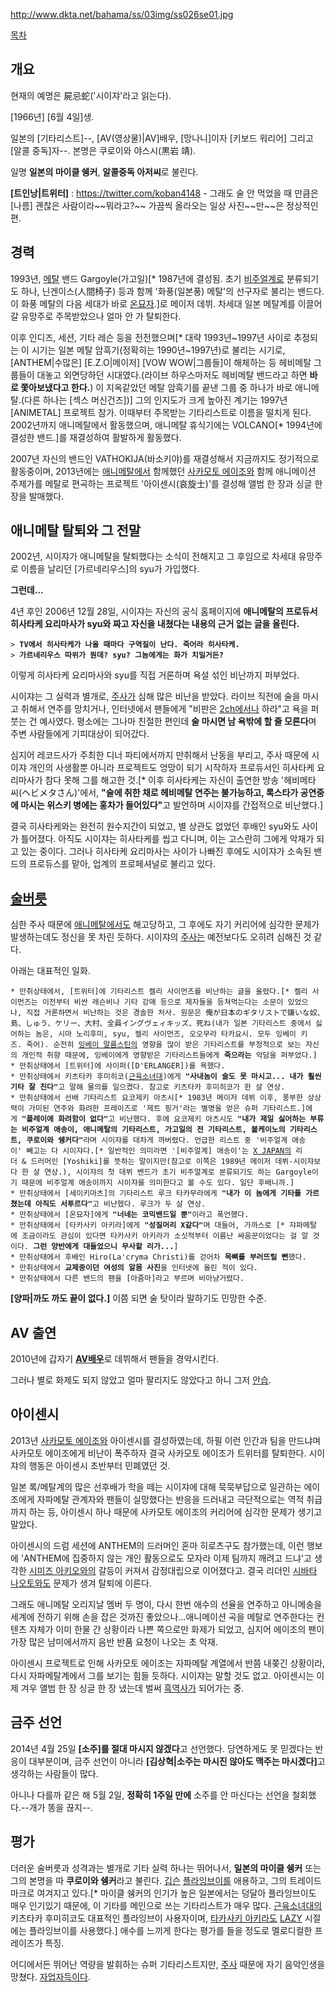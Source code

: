 http://www.dkta.net/bahama/ss/03img/ss026se01.jpg

[[목차]]
== 개요 ==
현재의 예명은 屍忌蛇('시이쟈'라고 읽는다).

[1966년] [6월 4일]생.

일본의 [기타리스트]--, [AV(영상물)|AV]배우, [망나니]이자 [키보드 워리어] 그리고 [알콜 중독]자--. 본명은 쿠로이와 야스시(黒岩 靖).

일명 '''일본의 마이클 쉥커''', '''알콜중독 아저씨'''로 불린다. 

'''[트인낭|트위터]''' : https://twitter.com/koban4148 - 그래도 술 안 먹었을 때 만큼은 [나름] 괜찮은 사람이라~~뭐라고?~~ 가끔씩 올라오는 일상 사진~~만~~은 정상적인 편.


== 경력 ==
1993년, [[메탈]] 밴드 Gargoyle(가고일)[* 1987년에 결성됨. 초기 [[비주얼계]]로 분류되기도 하나, 닌겐이스(人間椅子) 등과 함께 '화풍(일본풍) 메탈'의 선구자로 불리는 밴드다. 이 화풍 메탈의 다음 세대가 바로 [[온묘자]].]로 메이저 데뷔. 차세대 일본 메탈계를 이끌어갈 유망주로 주목받았으나 얼마 안 가 탈퇴한다.

이후 인디즈, 세션, 기타 레슨 등을 전전했으며[* 대략 1993년~1997년 사이로 추정되는 이 시기는 일본 메탈 암흑기(정확히는 1990년~1997년)로 불리는 시기로, [ANTHEM|수많은] [E.Z.O|메이저] [VOW WOW|그룹들]이 해체하는 등 헤비메탈 그룹들이 대놓고 외면당하던 시대였다.(라이브 하우스마저도 헤비메탈 밴드라고 하면 '''바로 쫓아보냈다고 한다.''') 이 지옥같았던 메탈 암흑기를 끝낸 그룹 중 하나가 바로 애니메탈.(다른 하나는 [섹스 머신건즈])] 그의 인지도가 크게 높아진 계기는 1997년 [ANIMETAL] 프로젝트 참가. 이때부터 주목받는 기타리스트로 이름을 떨치게 된다. 2002년까지 애니메탈에서 활동했으며, 애니메탈 휴식기에는 VOLCANO[* 1994년에 결성한 밴드.]를 재결성하여 활발하게 활동했다.

2007년 자신의 밴드인 VATHOKIJA(바소키야)를 재결성해서 지금까지도 정기적으로 활동중이며, 2013년에는 [[애니메탈]]에서 함께했던 [[사카모토 에이조]]와 함께 애니메이션 주제가를 메탈로 편곡하는 프로젝트 '아이센시(哀旋士)'를 결성해 앨범 한 장과 싱글 한 장을 발매했다.

== 애니메탈 탈퇴와 그 전말 ==
2002년, 시이쟈가 애니메탈을 탈퇴했다는 소식이 전해지고 그 후임으로 차세대 유망주로 이름을 날리던 [가르네리우스]의 syu가 가입했다.

'''그런데…'''

4년 후인 2006년 12월 28일, 시이쟈는 자신의 공식 홈페이지에 '''애니메탈의 프로듀서 히사타케 요리마사가 syu와 짜고 자신을 내쳤다는 내용의 근거 없는 글을 올린다.'''

 > '''TV에서 히사타케가 나올 때마다 구역질이 난다. 죽어라 히사타케.''' 
 > '''가르네리우스 따위가 뭔데? syu? 그놈에게는 화가 치밀거든?'''

이렇게 히사타케 요리마사와 syu를 직접 거론하며 욕설 섞인 비난까지 퍼부었다.

시이쟈는 그 실력과 별개로, [[주사]]가 심해 많은 비난을 받았다. 라이브 직전에 술을 마시고 취해서 연주를 망치거나, 인터넷에서 팬들에게 "비판은 [[2ch]]에서나 하라"고 욕을 퍼붓는 건 예사였다. 평소에는 그나마 친절한 편인데 '''술 마시면 남 욕밖에 할 줄 모른다'''며 주변 사람들에게 기피대상이 되어갔다.

심지어 레코드사가 주최한 디너 파티에서까지 만취해서 난동을 부리고, 주사 때문에 시이쟈 개인의 사생활뿐 아니라 프로젝트도 엉망이 되기 시작하자 프로듀서인 히사타케 요리마사가 참다 못해 그를 해고한 것.[* 이후 히사타케는 자신이 출연한 방송 '헤비메타 씨(ヘビメタさん)'에서, '''"술에 취한 채로 헤비메탈 연주는 불가능하고, 록스타가 공연중에 마시는 위스키 병에는 홍차가 들어있다"'''고 발언하며 시이쟈를 간접적으로 비난했다.]

결국 히사타케와는 완전히 원수지간이 되었고, 별 상관도 없었던 후배인 syu와도 사이가 틀어졌다. 아직도 시이쟈는 히사타케를 씹고 다니며, 이는 고스란히 그에게 악재가 되고 있는 중이다. 
그러나 히사타케 요리마사는 사이가 나빠진 후에도 시이쟈가 소속된 밴드의 프로듀스를 맡아, 업계의 프로페셔널로 불리고 있다.

== [[술버릇]] ==
심한 주사 때문에 [[애니메탈]]에서도 해고당하고, 그 후에도 자기 커리어에 심각한 문제가 발생하는데도 정신을 못 차린 듯하다. 
시이쟈의 [[주사]]는 예전보다도 오히려 심해진 것 같다.

아래는 대표적인 일화.
 
 * 만취상태에서, [트위터]에 기타리스트 켈리 사이먼즈를 비난하는 글을 올렸다.[* 켈리 사이먼즈는 이전부터 비싼 레슨비나 기타 강매 등으로 제자들을 등쳐먹는다는 소문이 있었으나, 직접 거론하면서 비난하는 것은 경솔한 처사. 원문은 俺が日本のギタリストで嫌いな奴、島、しゅう、ケリー、大村、全員イングヴェィキッズ、死ね(내가 일본 기타리스트 중에서 싫어하는 놈은, 시마 노리후미, syu, 켈리 사이먼즈, 오오무라 타카요시. 모두 잉베이 키즈. 죽어). 순전히 [[잉베이 말름스틴]]의 영향을 많이 받은 기타리스트를 부정적으로 보는 자신의 개인적 취향 때문에, 잉베이에게 영향받은 기타리스트들에게 '''죽으라는''' 악담을 퍼부었다.] 
 * 만취상태에서 [트위터]에 사이퍼([D'ERLANGER])를 욕했다.
 * 만취상태에서 키츠타카 후미히코([[근육소녀대]])에게 '''"사내놈이 술도 못 마시고... 내가 훨씬 기타 잘 친다"'''고 말해 물의를 일으켰다. 참고로 키츠타카 후미히코가 한 살 연상.
 * 만취상태에서 선배 기타리스트 요코제키 아츠시[* 1983년 메이저 데뷔 이후, 풍부한 상상력이 가미된 연주와 화려한 프레이즈로 '제트 핑거'라는 별명을 얻은 슈퍼 기타리스트.]에게 '''"플레이에 화려함이 없다"'''고 비난했다. 후에 요코제키 아츠시도 '''"내가 제일 싫어하는 부류는 비주얼계 애송이, 애니메탈의 기타리스트, 가고일의 전 기타리스트, 볼케이노의 기타리스트, 쿠로이와 쉥커다"'''라며 시이쟈를 대차게 까버렸다. 언급한 리스트 중 '비주얼계 애송이' 빼고는 다 시이쟈다.[* 일반적인 의미라면 '[비주얼계] 애송이'는 [[X JAPAN]]의 리더 & 드러머인 [Yoshiki]를 뜻하는 말이지만(참고로 이쪽은 1989년 메이저 데뷔-시이쟈보다 한 살 연상.), 시이쟈의 첫 데뷔 밴드가 초기 비주얼계로 분류되기도 하는 Gargoyle이기 때문에 비주얼계 애송이까지 시이쟈를 의미한다고 볼 수도 있다. 일단 후배니까.]
 * 만취상태에서 [세이키마츠]의 기타리스트 루크 타카무라에게 '''"내가 이 놈에게 기타를 가르쳤는데 아직도 서투르다"'''고 비난헸다. 루크가 두 살 연상.
 * 만취상태에서 [온묘자]에게 '''"너네는 코믹밴드일 뿐"'''이라고 폭언했다.
 * 만취상태에서 [타카사키 아키라]에게 '''"성질머리 X같다"'''며 대들어, 가까스로 '''{{{#red 안 죽을 만큼 흠씬 얻어맞았다.}}}'''[* 쟈파메탈에 조금이라도 관심이 있다면 타카사키 아키라가 소싯적부터 이름난 싸움꾼이었다는 걸 알 것이다. '''그런 양반에게 대들었으니 무사할 리가...''']
 * 만취상태에서 후배인 Hiro(La'cryma Christi)를 걷어차 '''목뼈를 부러뜨릴 뻔'''했다.
 * 만취상태에서 '''교제중이던 여성의 알몸 사진'''을 인터넷에 올린 적이 있다.
 * 만취상태에서 다른 밴드의 팬을 [아줌마]라고 부르며 비아냥거렸다.

'''[양파|까도 까도 끝이 없다.]''' 이쯤 되면 술 탓이라 말하기도 민망한 수준.

== AV 출연 ==
2010년에 갑자기 '''[[AV]]배우'''로 데뷔해서 팬들을 경악시킨다.

그러나 별로 화제도 되지 않았고 얼마 팔리지도 않았다고 하니 그저 [[안습]].

== 아이센시 ==
2013년 [[사카모토 에이조]]와 아이센시를 결성하였는데, 하필 이런 인간과 팀을 만드냐며 사카모토 에이조에게 비난이 폭주하자 결국 사카모토 에이조가 트위터를 탈퇴한다. 시이쟈의 행동은 아이센시 초반부터 민폐였던 것. 

일본 록/메탈계의 많은 선후배가 학을 떼는 시이쟈에 대해 묵묵부답으로 일관하는 에이조에게 자파메탈 관계자와 팬들이 실망했다는 반응을 드러내고 극단적으로는 역적 취급까지 하는 등, 아이센시 하나 때문에 사카모토 에이조의 커리어에 심각한 문제가 생기고 말았다.

아이센시의 드럼 세션에 ANTHEM의 드러머인 혼마 히로츠구도 참가했는데, 이런 행보에 'ANTHEM에 집중하지 않는 개인 활동으로도 모자라 이제 팀까지 깨려고 드냐'고 생각한 [[시미즈 아키오]]와의 갈등이 커져서 감정대립으로 이어졌다고. 결국 리더인 [[시바타 나오토]]와도 문제가 생겨 탈퇴에 이른다.

그래도 애니메탈 오리지날 멤버 두 명이, 다시 한번 애수의 선율을 연주하고 아니메송을 세계에 전하기 위해 손을 잡은 것까진 좋았으나…애니메이션 곡을 메탈로 연주한다는 컨텐츠 자체가 이미 한물 간 상황이라 나쁜 쪽으로만 화제가 되었고, 심지어 에이조의 팬이 가장 많은 남미에서까지 음반 반품 요청이 나오는 초 악재.

아이센시 프로젝트로 인해 사카모토 에이조는 자파메탈 계열에서 반쯤 내쫒긴 상황이라, 다시 자파메탈계에서 그를 보기는 힘들 듯하다. 시이쟈는 말할 것도 없고. 아이센시는 이제 겨우 앨범 한 장 싱글 한 장 냈는데 벌써 [[흑역사]]가 되어가는 중. 

== 금주 선언 ==
2014년 4월 25일 '''[소주]를 절대 마시지 않겠다'''고 선언했다. 당연하게도 못 믿겠다는 반응이 대부분이며, 금주 선언이 아니라 '''[김상혁|소주는 마시진 않아도 맥주는 마시겠다]'''고 생각하는 사람들이 많다.

아니나 다를까 같은 해 5월 2일, '''정확히 1주일 만에''' 소주를 안 마신다는 선언을 철회했다.--개가 똥을 끊지--.

== 평가 ==
더러운 술버릇과 성격과는 별개로 기타 실력 하나는 뛰어나서, '''일본의 마이클 쉥커''' 또는 그의 본명을 따 '''쿠로이와 쉥커'''라고 불린다. [[깁슨]] [[플라잉브이]]를 애용하고, 그의 트레이드마크로 여겨지고 있다.[* 마이클 쉥커의 인기가 높은 일본에서는 덩달아 플라잉브이도 매우 인기있기 때문에, 이 기타를 메인으로 쓰는 기타리스트가 매우 많다. [[근육소녀대]]의 키츠타카 후미히코도 대표적인 플라잉브이 사용자이며, [[타카사키 아키라]]도 [[LAZY]] 시절에는 플라잉브이를 사용했다.] 애수를 느끼게 한다는 평가를 들을 정도로 멜로디컬한 프레이즈가 특징. 

어디에서든 뛰어난 역량을 발휘하는 슈퍼 기타리스트지만, [[주사]] 때문에 자기 음악인생을 망쳤다. [[자업자득]]이다.


